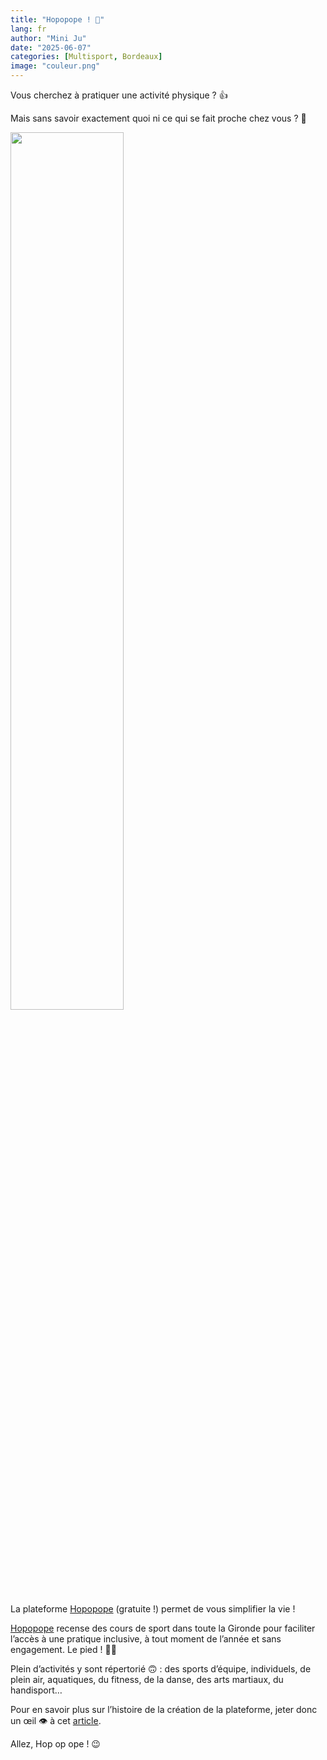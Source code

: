 ```yaml
---
title: "Hopopope ! 👟"
lang: fr
author: "Mini Ju"
date: "2025-06-07"
categories: [Multisport, Bordeaux]
image: "couleur.png"
---
```


Vous cherchez à pratiquer une activité physique ? 👍

Mais sans savoir exactement quoi ni ce qui se fait proche chez vous ? 🤔

![](couleur.png){width=60% fig-align="center"}

La plateforme [Hopopope](https://hopopope.fr/) (gratuite !) permet de vous simplifier la vie ! 

[Hopopope](https://hopopope.fr/) recense des cours de sport dans toute la Gironde pour faciliter l’accès à une pratique inclusive, à tout moment de l'année et sans engagement. Le pied ! 🦶😊

Plein d'activités y sont répertorié 🙃 : des sports d'équipe, individuels, de plein air, aquatiques, du fitness, de la danse, des arts martiaux, du handisport...

Pour en savoir plus sur l'histoire de la création de la plateforme, jeter donc un œil 👁️ à cet [article](https://actu.fr/nouvelle-aquitaine/bordeaux_33063/gironde-apres-son-avc-un-merignacais-cree-une-application-gratuite-et-facilite-l-acces-au-sport-pour-tous_62630359.html).

Allez, Hop op ope ! 😉